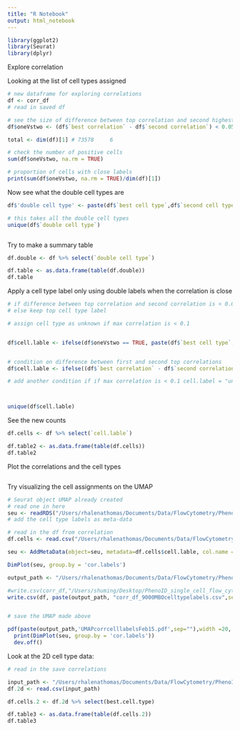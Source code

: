 ```yaml
---
title: "R Notebook"
output: html_notebook
---
```


```r
library(ggplot2)
library(Seurat)
library(dplyr)
```



Explore correlation

Looking at the list of cell types assigned 

```r

# new dataframe for exploring correlations
df <- corr_df
# read in saved df 

# see the size of difference between top correlation and second highest
df$oneVstwo <- (df$`best correlation` - df$`second correlation`) < 0.05

total <- dim(df)[1] # 73578     6

# check the number of positive cells
sum(df$oneVstwo, na.rm = TRUE)

# proportion of cells with close labels
print(sum(df$oneVstwo, na.rm = TRUE)/dim(df)[1])


```


Now see what the double cell types are 

```r
df$'double cell type' <- paste(df$`best cell type`,df$`second cell type`,sep = "-")

# this takes all the double cell types
unique(df$`double cell type`)



```

Try to make a summary table

```r
df.double <- df %>% select(`double cell type`)

df.table <- as.data.frame(table(df.double))
df.table

```

Apply a cell type label only using double labels when the correlation is close
```r
# if difference between top correlation and second correlation is < 0.05 than add double label
# else keep top cell type label

# assign cell type as unknown if max correlation is < 0.1


df$cell.lable <- ifelse(df$oneVstwo == TRUE, paste(df$`best cell type`,df$`second cell type`,sep = "-"), df$`best cell type`)


# condition on difference between first and second top correlations
df$cell.lable <- ifelse((df$`best correlation` - df$`second correlation`) < 0.05, paste(df$`best cell type`,df$`second cell type`,sep = "-"), df$`best cell type`)

# add another condition if if max correlation is < 0.1 cell.label = "unknown"



unique(df$cell.lable)


```


See the new counts

```r
df.cells <- df %>% select(`cell.lable`)

df.table2 <- as.data.frame(table(df.cells))
df.table2

```


Plot the correlations and the cell types

```r



```



Try visualizing the cell assignments on the UMAP

```r
# Seurat object UMAP already created 
# read one in here
seu <- readRDS("/Users/rhalenathomas/Documents/Data/FlowCytometry/PhenoID/Analysis/9MBO/prepro_outsjan20-9000cells/test/Louvain2/FlowsetSeuratSeuratObject100.Rds")
# add the cell type labels as meta-data

# read in the df from correlation
df.cells <- read.csv("/Users/rhalenathomas/Documents/Data/FlowCytometry/PhenoID/Analysis/9MBO/prepro_outsjan20-9000cells/correlationscorr_df_9000MBOcelltypelabels.csv")

seu <- AddMetaData(object=seu, metadata=df.cells$cell.lable, col.name = 'cor.labels')

DimPlot(seu, group.by = 'cor.labels')


```



```r
output_path <- "/Users/rhalenathomas/Documents/Data/FlowCytometry/PhenoID/Analysis/9MBO/prepro_outsjan20-9000cells/correlations"

#write.csv(corr_df,"/Users/shuming/Desktop/PhenoID_single_cell_flow_cytometry_analysis/correlation/correlation_feb14.csv", row.names = FALSE)
write.csv(df, paste(output_path, "corr_df_9000MBOcelltypelabels.csv",sep=""))


# save the UMAP made above

pdf(paste(output_path,'UMAPcorrcelllabelsFeb15.pdf',sep=""),width =20, height = 10)
  print(DimPlot(seu, group.by = 'cor.labels'))
  dev.off()


```


Look at the 2D cell type data:

```r
# read in the save correlations

input_path <- "/Users/rhalenathomas/Documents/Data/FlowCytometry/PhenoID/Analysis/2Dcells_surface/correlationscorr_df_2Dcells.csv"
df.2d <- read.csv(input_path)

df.cells.2 <- df.2d %>% select(best.cell.type)

df.table3 <- as.data.frame(table(df.cells.2))
df.table3



```



